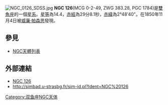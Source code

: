 [[File:NGC_0126_SDSS.jpg|thumb]]
'''NGC 126'''(MCG 0-2-49, ZWG 383.28, PGC 1784)是[[雙魚座|雙魚座]]的一個[[星系|星系]]。[[星等|星等]]為14.4，[[赤經|赤經]]為29分8.1秒，[[赤緯|赤緯]]為2°48'40"。在1850年11月4日被[[威廉·帕森思|威廉·帕森思]]發現。

== 參見 ==
* [[NGC天體列表|NGC天體列表]]

== 外部連結 ==
* [https://web.archive.org/web/20050324204147/http://www.seds.org/~spider/ngc/ngc_fr.cgi?126 NGC 126]
* http://simbad.u-strasbg.fr/sim-id.pl?Ident=NGC%20126

{{Catalogs|NGC=126}}
[[Category:双鱼座NGC天体|Category:双鱼座NGC天体]]

{{Astro-stub}}
